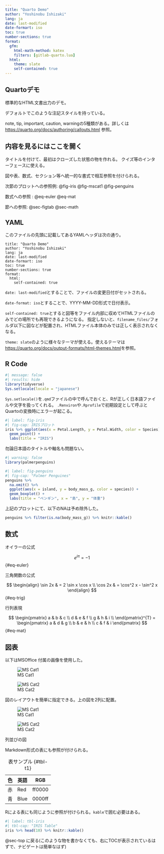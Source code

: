 ```yaml
---
title: "Quarto Demo"
author: "Yoshinobu Ishizaki"
lang: ja
date: last-modified
date-formart: iso
toc: true
number-sections: true
format: 
  gfm:
    html-math-method: katex
    filters: [gitlab-quarto.lua]
  html: 
    theme: slate
    self-contained: true
---
```


## Quartoデモ {#sec-top}

標準的なHTML文書出力のデモ。

:::{.callout-tip}
デフォルトでこのような注記スタイルを持っている。
:::

note, tip, important, caution, warningの5種類がある。詳しくは
[https://quarto.org/docs/authoring/callouts.html](https://quarto.org/docs/authoring/callouts.html)
参照。

:::{.callout-caution collapse="true"}
## 内容を見るにはここを開く

タイトルを付けて、最初はクローズした状態の物を作れる。
クイズ等のインターフェースに使える。
:::

図や表、数式、セクション等へ統一的な書式で相互参照を付けられる。

次節のプロットへの参照例: @fig-iris @fig-mscat1 @fig-penguins

数式への参照 : @eq-euler @eq-mat

節への参照: @sec-figtab @sec-math


## YAML 

このファイルの先頭に記載してあるYAMLヘッダは次の通り。

```
title: "Quarto Demo"
author: "Yoshinobu Ishizaki"
lang: ja
date: last-modified
date-formart: iso
toc: true
number-sections: true
format: 
  html: 
    self-contained: true
```

`date: last-modified`とすることで、ファイルの変更日付がセットされる。

`date-format: iso`とすることで、YYYY-MM-DD形式で日付表示。

`self-contained: true`とすると図等をファイル内部に収めてHTMLファイルのみでどの場所でも再現できるようになる。
指定しないと、`filename_files/`フォルダ以下に図などが配置され、HTMLファイル本体のみでは正しく表示されなくなる。

`theme: slate`のように様々なテーマが使える。使えるテーマは[https://quarto.org/docs/output-formats/html-themes.html](https://quarto.org/docs/output-formats/html-themes.html)を参照。


## R Code

```r
#| message: false 
#| results: hide
library(tidyverse)
Sys.setlocale(locale = "japanese")
```

`Sys.setlocale()`を`.qmd`ファイルの中で呼んでおくと、Rが正しく日本語ファイルや文字を扱ってくれる。
`.Renviron`や`.Rprofile`で初期設定として呼ぶとQuartoの変換時にエラーが起こる。

```r
#| label: fig-iris
#| fig-cap: IRISプロット 
iris %>% ggplot(aes(x = Petal.Length, y = Petal.Width, color = Species)) + 
  geom_point() + 
  labs(title = "IRIS")
```

勿論日本語のタイトルや軸名も問題ない。

```r
#| warning: false
library(palmerpenguins)
```

```r
#| label: fig-penguins
#| fig-cap: "Palmer Penguines"
penguins %>% 
  na.omit() %>% 
  ggplot(aes(x = island, y = body_mass_g, color = species)) + 
  geom_boxplot() + 
  labs(title = "ペンギン", x = "島", y = "体重")
```

上記のプロットにて、以下のNAは予め除外した。

```r
penguins %>% filter(is.na(body_mass_g)) %>% knitr::kable()
```


## 数式 {#sec-math}

オイラーの公式

$$
e^{i \pi} = -1
$$ {#eq-euler}

三角関数の公式

$$
\begin{align}
\sin 2x & = 2 \sin x \cos x \\
\cos 2x & = \cos^2 x - \sin^2 x
\end{align}
$$ {#eq-trig}

行列表現

$$
\begin{pmatrix}
a & b & c \\
d & e & f \\
g & h & i \\
\end{pmatrix}^{T} = 
\begin{pmatrix}
a & d & g \\
b & e & h \\
c & f & i 
\end{pmatrix}
$$ {#eq-mat}

## 図表 {#sec-figtab}

以下はMSOffice 付属の画像を使用した。

![MS Cat1](cat1-msoffice.png){#fig-mscat1}

![MS Cat2](cat2-msoffice.png){#fig-mscat2}

図のレイアウトを簡単に指定できる。上の図を2列に配置。

::: {#fig-cats layout-ncol=2}

![MS Cat1](cat1-msoffice.png)

![MS Cat2](cat2-msoffice.png)

列並びの図
:::

Markdown形式の表にも参照が付けられる。

| 色 | 英語 | RGB  |
| -- | -- | -- |
| 赤 | Red | ff0000 |
| 青 | Blue | 0000ff |
: 表サンプル {#tbl-t1}

Rによる表にも同じように参照が付けられる。`kable`で囲む必要はある。

```r
#| label: tbl-iris
#| tbl-cap: "IRIS Table"
iris %>% head(10) %>% knitr::kable()
```


@sec-top に戻る(このような物を書かなくても、右にTOCが表示されているはずで、ナビゲートは簡単なはず)



